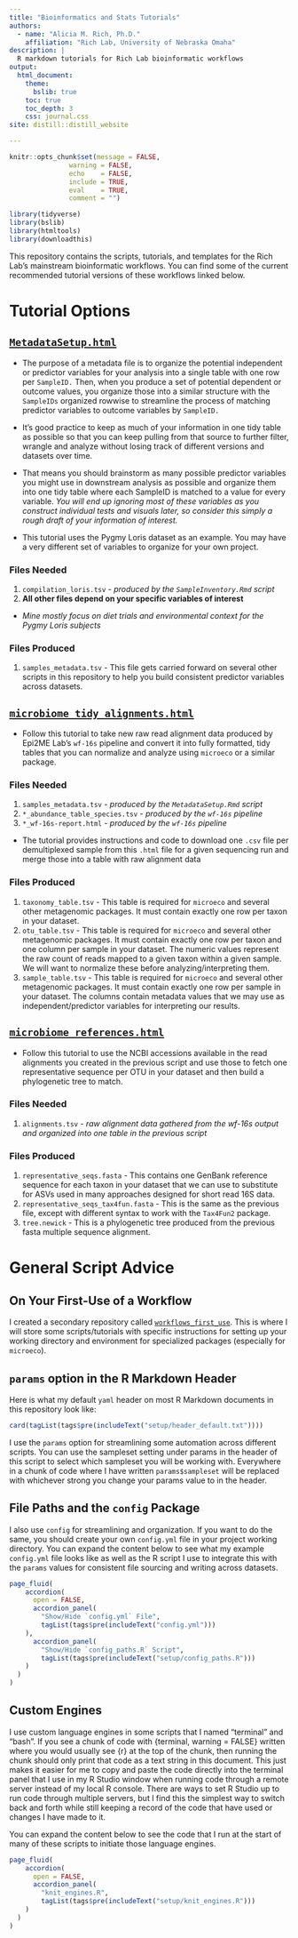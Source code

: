 ```yaml
---
title: "Bioinformatics and Stats Tutorials"
authors:
  - name: "Alicia M. Rich, Ph.D."
    affiliation: "Rich Lab, University of Nebraska Omaha"
description: |
  R markdown tutorials for Rich Lab bioinformatic workflows
output:
  html_document:
    theme:
      bslib: true
    toc: true
    toc_depth: 3
    css: journal.css
site: distill::distill_website

---
```


```r
knitr::opts_chunk$set(message = FALSE,
               warning = FALSE,
               echo    = FALSE,
               include = TRUE,
               eval    = TRUE,
               comment = "")

library(tidyverse)
library(bslib)
library(htmltools)
library(downloadthis)
```


This repository contains the scripts, tutorials, and templates for the Rich Lab's mainstream bioinformatic workflows. You can find some of the current recommended tutorial versions of these workflows linked below.

# Tutorial Options

##  [`MetadataSetup.html`](https://rich-molecular-health-lab.github.io/tutorials/MetadataSetup.html)

- The purpose of a metadata file is to organize the potential independent or predictor variables for your analysis into a single table with one row per `SampleID.` Then, when you produce a set of potential dependent or outcome values, you organize those into a similar structure with the `SampleIDs` organized rowwise to streamline the process of matching predictor variables to outcome variables by `SampleID.`

- It's good practice to keep as much of your information in one tidy table as possible so that you can keep pulling from that source to further filter, wrangle and analyze without losing track of different versions and datasets over time. 

- That means you should brainstorm as many possible predictor variables you might use in downstream analysis as possible and organize them into one tidy table where each SampleID is matched to a value for every variable. *You will end up ignoring most of these variables as you construct individual tests and visuals later, so consider this simply a rough draft of your information of interest.*

- This tutorial uses the Pygmy Loris dataset as an example. You may have a very different set of variables to organize for your own project.

### Files Needed

1.  `compilation_loris.tsv` - *produced by the `SampleInventory.Rmd` script*
2.  **All other files depend on your specific variables of interest**
   - *Mine mostly focus on diet trials and environmental context for the Pygmy Loris subjects*
   
### Files Produced

1.  `samples_metadata.tsv` - This file gets carried forward on several other scripts in this repository to help you build consistent predictor variables across datasets.

##  [`microbiome_tidy_alignments.html`](https://rich-molecular-health-lab.github.io/tutorials/microbiome_tidy_alignments.html)

- Follow this tutorial to take new raw read alignment data produced by Epi2ME Lab's `wf-16s` pipeline and convert it into fully formatted, tidy tables that you can normalize and analyze using `microeco` or a similar package.

### Files Needed

1.  `samples_metadata.tsv` - *produced by the `MetadataSetup.Rmd` script*
2.  `*_abundance_table_species.tsv` - *produced by the `wf-16s` pipeline*
3.  `*_wf-16s-report.html` - *produced by the `wf-16s` pipeline*

  - The tutorial provides instructions and code to download one `.csv` file per demultiplexed sample from this `.html` file for a given sequencing run and merge those into a table with raw alignment data
  
### Files Produced

1.  `taxonomy_table.tsv` - This table is required for `microeco` and several other metagenomic packages. It must contain exactly one row per taxon in your dataset.
2.  `otu_table.tsv` - This table is required for `microeco` and several other metagenomic packages. It must contain exactly one row per taxon and one column per sample in your dataset. The numeric values represent the raw count of reads mapped to a given taxon within a given sample. We will want to normalize these before analyzing/interpreting them.
3.  `sample_table.tsv` - This table is required for `microeco` and several other metagenomic packages. It must contain exactly one row per sample in your dataset. The columns contain metadata values that we may use as independent/predictor variables for interpreting our results.

##  [`microbiome_references.html`](https://rich-molecular-health-lab.github.io/tutorials/microbiome_references.html)

- Follow this tutorial to use the NCBI accessions available in the read alignments you created in the previous script and use those to fetch one representative sequence per OTU in your dataset and then build a phylogenetic tree to match.


### Files Needed


1.  `alignments.tsv` - *raw alignment data gathered from the wf-16s output and organized into one table in the previous script*


### Files Produced

1.  `representative_seqs.fasta` - This contains one GenBank reference sequence for each taxon in your dataset that we can use to substitute for ASVs used in many approaches designed for short read 16S data.
2.  `representative_seqs_tax4fun.fasta` - This is the same as the previous file, except with different syntax to work with the `Tax4Fun2` package.
3.   `tree.newick` - This is a phylogenetic tree produced from the previous fasta multiple sequence alignment.

# General Script Advice

## On Your First-Use of a Workflow

I created a secondary repository called [`workflows_first_use`](https://github.com/Rich-Molecular-Health-Lab/workflows_first_use). This is where I will store some scripts/tutorials with specific instructions for setting up your working directory and environment for specialized packages (especially for `microeco`).

## `params` option in the R Markdown Header

Here is what my default `yaml` header on most R Markdown documents in this repository look like:

```r
card(tagList(tags$pre(includeText("setup/header_default.txt"))))
```

I use the `params` option for streamlining some automation across different scripts. You can use the sampleset setting under params in the header of this script to select which sampleset you will be working with. Everywhere in a chunk of code where I have written `params$sampleset` will be replaced with whichever strong you change your params value to in the header.

## File Paths and the `config` Package

I also use `config` for streamlining and organization. If you want to do the same, you should create your own `config.yml` file in your project working directory. You can expand the content below to see what my example `config.yml` file looks like as well as the R script I use to integrate this with the `params` values for consistent file sourcing and writing across datasets.

```r
page_fluid(
    accordion(
      open = FALSE,
      accordion_panel(
        "Show/Hide `config.yml` File",
        tagList(tags$pre(includeText("config.yml")))
    ),
      accordion_panel(
        "Show/Hide `config_paths.R` Script",
        tagList(tags$pre(includeText("setup/config_paths.R")))
    )
  )
)
```

## Custom Engines

I use custom language engines in some scripts that I named "terminal" and "bash". If you see a chunk of code with {terminal, warning = FALSE} written where you would usually see {r} at the top of the chunk, then running the chunk should only print that code as a text string in this document. This just makes it easier for me to copy and paste the code directly into the terminal panel that I use in my R Studio window when running code through a remote server instead of my local R console. There are ways to set R Studio up to run code through multiple servers, but I find this the simplest way to switch back and forth while still keeping a record of the code that have used or changes I have made to it.  
  
You can expand the content below to see the code that I run at the start of many of these scripts to initiate those language engines.

```r
page_fluid(
    accordion(
      open = FALSE,
      accordion_panel(
        "knit_engines.R",
        tagList(tags$pre(includeText("setup/knit_engines.R")))
    )
  )
)
```






